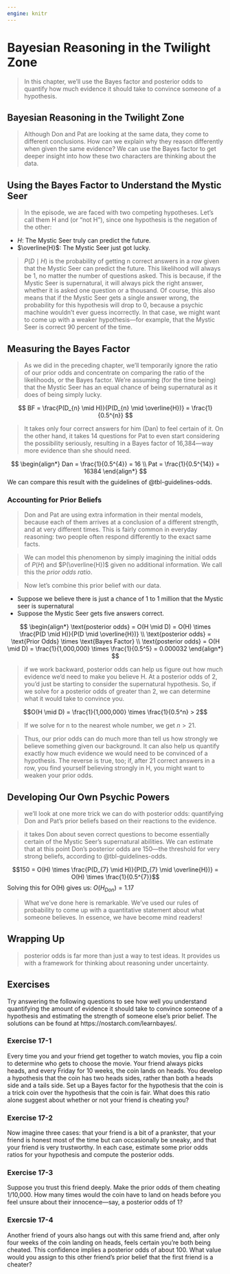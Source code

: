 ```yaml
---
engine: knitr
---
```


# Bayesian Reasoning in the Twilight Zone

> In this chapter, we’ll use the Bayes factor and posterior odds to quantify how much evidence it should take to convince someone of a hypothesis.

## Bayesian Reasoning in the Twilight Zone

> Although Don and Pat are looking at the same data, they come to different conclusions. How can we explain why they reason differently when given the same evidence? We can use the Bayes factor to get deeper insight into how these two characters are thinking about the data.

## Using the Bayes Factor to Understand the Mystic Seer

> In the episode, we are faced with two competing hypotheses. Let’s call them H and  (or “not H”), since one hypothesis is the negation of the other:

- $H$: The Mystic Seer truly can predict the future.
- $\overline{H}$: The Mystic Seer just got lucky.

> $P(D \mid H)$ is the probability of getting n correct answers in a row given that the Mystic Seer can predict the future. This likelihood will always be 1, no matter the number of questions asked. This is because, if the Mystic Seer is supernatural, it will always pick the right answer, whether it is asked one question or a thousand. Of course, this also means that if the Mystic Seer gets a single answer wrong, the probability for this hypothesis will drop to 0, because a psychic machine wouldn’t ever guess incorrectly. In that case, we might want to come up with a weaker hypothesis—for example, that the Mystic Seer is correct 90 percent of the time.

## Measuring the Bayes Factor

> As we did in the preceding chapter, we’ll temporarily ignore the ratio of our prior odds and concentrate on comparing the ratio of the likelihoods, or the Bayes factor. We’re assuming (for the time being) that the Mystic Seer has an equal chance of being supernatural as it does of being simply lucky.

$$
BF = \frac{P(D_{n} \mid H)}{P(D_{n} \mid \overline{H})} = \frac{1}{0.5^{n}}
$$

> It takes only four correct answers for him (Dan) to feel certain of it. On the other hand, it takes 14 questions for Pat to even start considering the possibility seriously, resulting in a Bayes factor of 16,384—way more evidence than she should need.

$$
\begin{align*}
Dan = \frac{1}{0.5^{4}} = 16 \\ 
Pat = \frac{1}{0.5^{14}} = 16384
\end{align*}
$$
We can compare this result with the guidelines of @tbl-guidelines-odds.



### Accounting for Prior Beliefs

> Don and Pat are using extra information in their mental models, because each of them arrives at a conclusion of a different strength, and at very different times. This is fairly common in everyday reasoning: two people often respond differently to the exact same facts.

> We can model this phenomenon by simply imagining the initial odds of $P(H)$ and $P(\overline{H})$ given no additional information. We call this the *prior odds ratio*.

> Now let’s combine this prior belief with our data.

- Suppose we believe there is just a chance of 1 to 1 million that the Mystic seer is supernatural
- Suppose the Mystic Seer gets five answers correct.

$$
\begin{align*}
\text{posterior odds} = O(H \mid D) = O(H) \times \frac{P(D \mid H)}{P(D \mid \overline{H})} \\
\text{posterior odds} = \text{Prior Odds} \times \text{Bayes Factor} \\
\text{posterior odds} = O(H \mid D) = \frac{1}{1,000,000} \times \frac{1}{0.5^5} = 0.000032
\end{align*}
$$

> if we work backward, posterior odds can help us figure out how much evidence we’d need to make you believe H. At a posterior odds of 2, you’d just be starting to consider the supernatural hypothesis. So, if we solve for a posterior odds of greater than 2, we can determine what it would take to convince you.

$$O(H \mid D) = \frac{1}{1,000,000} \times \frac{1}{0.5^n} > 2$$

> If we solve for n to the nearest whole number, we get $n > 21$.

> Thus, our prior odds can do much more than tell us how strongly we believe something given our background. It can also help us quantify exactly how much evidence we would need to be convinced of a hypothesis. The reverse is true, too; if, after 21 correct answers in a row, you find yourself believing strongly in H, you might want to weaken your prior odds.

## Developing Our Own Psychic Powers

> we’ll look at one more trick we can do with posterior odds: quantifying Don and Pat’s prior beliefs based on their reactions to the evidence.

> it takes Don about seven correct questions to become essentially certain of the Mystic Seer’s supernatural abilities. We can estimate that at this point Don’s posterior odds are 150—the threshold for very strong beliefs, according to @tbl-guidelines-odds.

$$150 = O(H) \times \frac{P(D_{7} \mid H)}{P(D_{7} \mid \overline{H})} = O(H) \times \frac{1}{0.5^{7}}$$
Solving this for O(H) gives us: $O(H_{Don}) = 1.17$

> What we’ve done here is remarkable. We’ve used our rules of probability to come up with a quantitative statement about what someone believes. In essence, we have become mind readers!

## Wrapping Up

> posterior odds is far more than just a way to test ideas. It provides us with a framework for thinking about reasoning under uncertainty.

## Exercises
Try answering the following questions to see how well you understand quantifying the amount of evidence it should take to convince someone of a hypothesis and estimating the strength of someone else’s prior belief. The solutions can be found at https://nostarch.com/learnbayes/.


### Exercise 17-1

Every time you and your friend get together to watch movies, you flip a coin to determine who gets to choose the movie. Your friend always picks heads, and every Friday for 10 weeks, the coin lands on heads. You develop a hypothesis that the coin has two heads sides, rather than both a heads side and a tails side. Set up a Bayes factor for the hypothesis that the coin is a trick coin over the hypothesis that the coin is fair. What does this ratio alone suggest about whether or not your friend is cheating you?

### Exercise 17-2

Now imagine three cases: that your friend is a bit of a prankster, that your friend is honest most of the time but can occasionally be sneaky, and that your friend is very trustworthy. In each case, estimate some prior odds ratios for your hypothesis and compute the posterior odds.

### Exercise 17-3

Suppose you trust this friend deeply. Make the prior odds of them cheating 1/10,000. How many times would the coin have to land on heads before you feel unsure about their innocence—say, a posterior odds of 1?

### Exercsie 17-4

Another friend of yours also hangs out with this same friend and, after only four weeks of the coin landing on heads, feels certain you’re both being cheated. This confidence implies a posterior odds of about 100. What value would you assign to this other friend’s prior belief that the first friend is a cheater?
